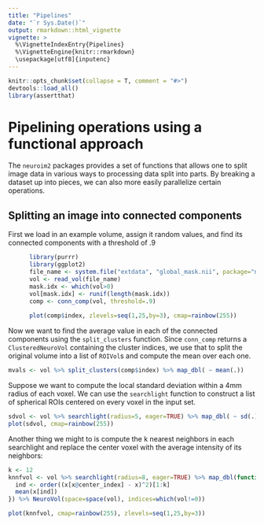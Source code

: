 ```yaml
---
title: "Pipelines"
date: "`r Sys.Date()`"
output: rmarkdown::html_vignette
vignette: >
  %\VignetteIndexEntry{Pipelines}
  %\VignetteEngine{knitr::rmarkdown}
  \usepackage[utf8]{inputenc}
---
```


```r
knitr::opts_chunk$set(collapse = T, comment = "#>")
devtools::load_all()
library(assertthat)
```

Pipelining operations using a functional approach
===================

The `neuroim2` packages provides a set of functions that allows one to split image data in various ways to processing data split into parts. By breaking a dataset up into pieces, we can also more easily parallelize certain operations. 

## Splitting an image into connected components

First we load in an example volume, assign it random values, and find its connected components with a threshold of .9

```r
      library(purrr)
      library(ggplot2)
      file_name <- system.file("extdata", "global_mask.nii", package="neuroim2")
      vol <- read_vol(file_name)
      mask.idx <- which(vol>0)
      vol[mask.idx] <- runif(length(mask.idx))
      comp <- conn_comp(vol, threshold=.9)
      
      plot(comp$index, zlevels=seq(1,25,by=3), cmap=rainbow(255))
```

Now we want to find the average value in each of the connected components using the `split_clusters` function. Since `conn_comp` returns a `ClusteredNeuroVol` containing the cluster indices, we use that to split the original volume into a list of `ROIVol`s and compute the mean over each one.

```r

mvals <- vol %>% split_clusters(comp$index) %>% map_dbl( ~ mean(.))

```
    
Suppose we want to compute the local standard deviation within a 4mm radius of each voxel. We can use the `searchlight` function to construct a list of spherical ROIs centered on every voxel in the input set.

```r

sdvol <- vol %>% searchlight(radius=5, eager=TRUE) %>% map_dbl( ~ sd(.)) %>% NeuroVol(space=space(vol), indices=which(vol!=0))
plot(sdvol, cmap=rainbow(255))

```

Another thing we might to is compute the k nearest neighbors in each searchlight and replace the center voxel with the average intensity of its neighbors:

```r

k <- 12
knnfvol <- vol %>% searchlight(radius=8, eager=TRUE) %>% map_dbl(function(x) {
  ind <- order((x[x@center_index] - x)^2)[1:k]
  mean(x[ind])
}) %>% NeuroVol(space=space(vol), indices=which(vol!=0))

plot(knnfvol, cmap=rainbow(255), zlevels=seq(1,25,by=3))

```


